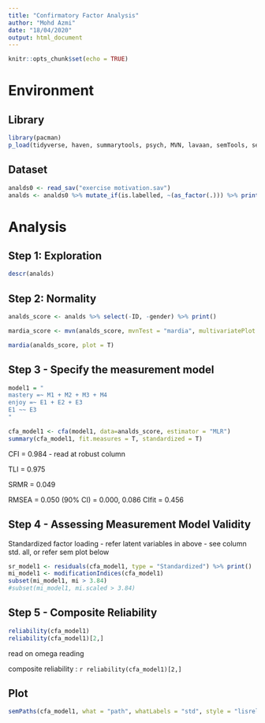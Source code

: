 ```yaml
---
title: "Confirmatory Factor Analysis"
author: "Mohd Azmi"
date: "18/04/2020"
output: html_document
---
```


```r
knitr::opts_chunk$set(echo = TRUE)
```

# Environment

## Library

```r
library(pacman)
p_load(tidyverse, haven, summarytools, psych, MVN, lavaan, semTools, semPlot)
```


## Dataset

```r
analds0 <- read_sav("exercise motivation.sav")
analds <- analds0 %>% mutate_if(is.labelled, ~(as_factor(.))) %>% print()
```

# Analysis

## Step 1: Exploration

```r
descr(analds)
```


## Step 2: Normality

```r
analds_score <- analds %>% select(-ID, -gender) %>% print()

mardia_score <- mvn(analds_score, mvnTest = "mardia", multivariatePlot = "qq") %>% print()

mardia(analds_score, plot = T)
```


## Step 3 - Specify the measurement model

```r
model1 = "
mastery =~ M1 + M2 + M3 + M4
enjoy =~ E1 + E2 + E3
E1 ~~ E3
"

cfa_model1 <- cfa(model1, data=analds_score, estimator = "MLR")
summary(cfa_model1, fit.measures = T, standardized = T)
```

CFI = 0.984
- read at robust column

TLI = 0.975

SRMR = 0.049

RMSEA = 0.050
(90% CI) = 0.000, 0.086
CIfit = 0.456


## Step 4 - Assessing Measurement Model Validity

Standardized factor loading - refer latent variables in above - see column std. all, or refer sem plot below

```r
sr_model1 <- residuals(cfa_model1, type = "Standardized") %>% print()
mi_model1 <- modificationIndices(cfa_model1)
subset(mi_model1, mi > 3.84)
#subset(mi_model1, mi.scaled > 3.84)
```


## Step 5 - Composite Reliability

```r
reliability(cfa_model1)
reliability(cfa_model1)[2,]
```

read on omega reading

composite reliability : `r reliability(cfa_model1)[2,]`

## Plot

```r
semPaths(cfa_model1, what = "path", whatLabels = "std", style = "lisrel", edge.color = "black", intercepts = F)
```


